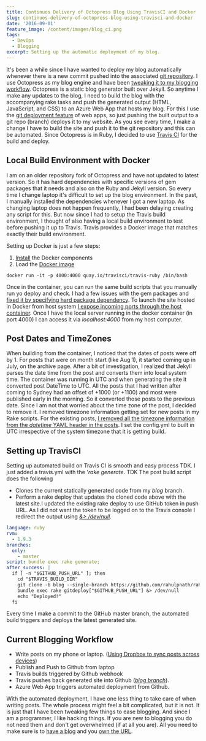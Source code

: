 ```yaml
---
title: Continuos Delivery of Octopress Blog Using TravisCI and Docker
slug: continuos-delivery-of-octopress-blog-using-travisci-and-docker
date: '2016-09-01'
feature_image: /content/images/blog_ci.png
tags:
  - DevOps
  - Blogging
excerpt: Setting up the automatic deployment of my blog.
---
```

It's been a while since I have wanted to deploy my blog automatically whenever there is a new commit pushed into the associated [git repository](https://github.com/rahulpnath/rahulpnath.com). I use Octopress as my blog engine and have been [tweaking it to my blogging workflow](/blog/optimizing-octopress-workflow-for-new-posts/). Octopress is a static blog generator built over Jekyll. So anytime I make any updates to the blog, I need to build the blog with the accompanying rake tasks and push the generated output (HTML, JavaScript, and CSS) to an Azure Web App that hosts my blog. For this I use the [git deployment feature](https://azure.microsoft.com/en-us/documentation/articles/web-sites-deploy/#continuousdeployment) of web apps, so just pushing the built output to a git repo (branch) deploys it to my website. As you see every time, I make a change I have to build the site and push it to the git repository and this can be automated. Since Octopress is in Ruby, I decided to use [Travis CI](https://travis-ci.org/) for the build and deploy.

## Local Build Environment with Docker

I am on an older repository fork of Octopress and have not updated to latest version. So it has hard dependencies with specific versions of gem packages that it needs and also on the Ruby and Jekyll version. So every time I change laptop it's difficult to set up the blog environment. In the past, I manually installed the dependencies whenever I got a new laptop. As changing laptop does not happen frequently, I had been delaying creating any script for this. But now since I had to setup the Travis build environment, I thought of also having a local build environment to test before pushing it up to Travis. Travis provides a Docker image that matches exactly their build environment.

Setting up Docker is just a few steps:

1.  [Install](https://docs.docker.com/docker-for-windows/) the Docker components
2.  Load the [Docker image](https://quay.io/organization/travisci)

```text
docker run -it -p 4000:4000 quay.io/travisci/travis-ruby /bin/bash

```

Once in the container, you can run the same build scripts that you manually run yo deploy and check. I had a few issues with the gem packages and [fixed it by specifying hard package dependency](https://github.com/rahulpnath/rahulpnath.com/commit/abefbf58e3696384c7931d5a4918239a41700106#diff-8b7db4d5cc4b8f6dc8feb7030baa2478). To launch the site hosted in Docker from host system [I expose incoming ports through the host container](https://github.com/wsargent/docker-cheat-sheet#exposing-ports). Once I have the local server running in the docker container (in port 4000) I can access it via _localhost:4000_ from my host computer.

## Post Dates and TimeZones

When building from the container, I noticed that the dates of posts were off by 1. For posts that were on month start (like Aug 1), it started coming up in July, on the archive page. After a bit of investigation, I realized that Jekyll parses the date time from the post and converts them into local system time. The container was running in UTC and when generating the site it converted post DateTime to UTC. All the posts that I had written after coming to Sydney had an offset of +1000 (or +1100) and most were published early in the morning. So it converted those posts to the previous date. Since I am not that worried about the time zone of the post, I decided to remove it. I removed timezone information getting set for new posts in my Rake scripts. For the existing posts, [I removed all the timezone information from the _datetime_ YAML header in the posts](https://github.com/rahulpnath/rahulpnath.com/commit/1d8902fa69a1aad9ad6615ee3c47e3474b6cd263). I set the config.yml to built in UTC irrespective of the system timezone that it is getting build.

## Setting up TravisCI

Setting up automated build on Travis CI is smooth and easy process TDK. I just added a travis.yml with the '_rake generate_. TDK The post build script does the following

-   Clones the current statically generated code from my _blog_ branch.
-   Perform a rake deploy that updates the cloned code above with the latest site.I updated the existing rake deploy to use GitHub token in push URL. As I did not want the token to be logged on to the Travis console I redirect the output using _[&> /dev/null](http://askubuntu.com/questions/12098/what-does-outputting-to-dev-null-accomplish-in-bash-scripts)_.

```yml
language: ruby
rvm:
  - 1.9.3
branches:
  only:
    - master
script: bundle exec rake generate;
after_success: |
  if [ -n "$GITHUB_PUSH_URL" ]; then
    cd "$TRAVIS_BUILD_DIR"
    git clone -b blog --single-branch https://github.com/rahulpnath/rahulpnath.com.git _azure &> /dev/null
    bundle exec rake gitdeploy["$GITHUB_PUSH_URL"] &> /dev/null
    echo "Deployed!"
  fi

```

Every time I make a commit to the GitHub master branch, the automated build triggers and deploys the latest generated site.

## Current Blogging Workflow

<ImageCard src="https://travis-ci.org/rahulpnath/rahulpnath.com.svg?branch=master" alt="Build Status" /><ImageCard src="/content/images/blog_ci.png" alt="Continuos Delivery of Octopress Blog" />

-   Write posts on my phone or laptop. ([Using Dropbox to sync posts across devices](/blog/optimizing-octopress-workflow-for-new-posts/))
-   Publish and Push to Github from laptop
-   Travis builds triggered by Github webhook
-   Travis pushes back generated site into Github (_[blog branch](https://github.com/rahulpnath/rahulpnath.com/tree/blog)_).
-   Azure Web App triggers automated deployment from Github.

With the automated deployment, I have one less thing to take care of when writing posts. The whole process might feel a bit complicated, but it is not. It is just that I have been tweaking few things to ease blogging. And since I am a programmer, I like hacking things. If you are new to blogging you do not need them and don't get overwhelmed (if at all you are). All you need to make sure is to [have a blog](/blog/get-started-with-your-blog/) and you [own the URL](/blog/own-your-urls/).
